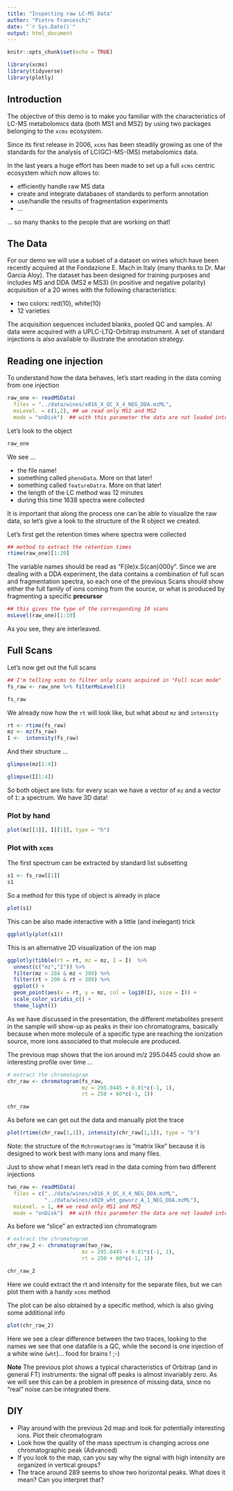```yaml
---
title: "Inspecting raw LC-MS Data"
author: "Pietro Franceschi"
date: "`r Sys.Date()`"
output: html_document
---
```


```r
knitr::opts_chunk$set(echo = TRUE)
```


```r
library(xcms)
library(tidyverse)
library(plotly)
```

## Introduction

The objective of this demo is to make you familiar with the characteristics of LC-MS metabolomics data (both MS1 and MS2) by using two packages belonging to the `xcms` ecosystem. 

Since its first release in 2006, `xcms` has been steadily growing as one of the standards for the analysis of LC(GC)-MS-(MS) metabolomics data.

In the last years a huge effort has been made to set up a full `xcms` centric ecosystem which now allows to:

* efficiently handle raw MS data
* create and integrate databases of standards to perform annotation
* use/handle the results of fragmentation experiments
* ...

... so many thanks to the people that are working on that!


## The Data

For our demo we will use a subset of a dataset on wines which have been recently acquired at the Fondazione E. Mach in Italy (many thanks to Dr. Mar Garcia Aloy). The dataset has been designed for training purposes and includes MS and DDA (MS2 e MS3) (in positive and negative polarity) acquisition of a 20 wines with the following characteristics:

* two colors: red(10), white(10)
* 12 varieties


The acquisition sequences included blanks, pooled QC and samples. Al data were acquired with a UPLC-LTQ-Orbitrap instrument. A set of standard injections is also available to illustrate the annotation strategy.


## Reading one injection

To understand how the data behaves, let's start reading in the data coming from one injection

```r
raw_one <- readMSData(
  files = "../data/wines/x016_X_QC_X_4_NEG_DDA.mzML",
  msLevel. = c(1,2), ## we read only MS1 and MS2
  mode = "onDisk")  ## with this parameter the data are not loaded into RAM
```


Let's look to the object

```r
raw_one
```

We see ...

* the file name!
* something called `phenoData`. More on that later!
* something called `featureDatra`. More on that later!
* the length of the LC method was 12 minutes
* during this time 1638 spectra were collected


It is important that along the process one can be able to visualize the raw data, so let's give a look to the structure of the R object we created.

Let's first get the retention times where spectra were collected

```r
## method to extract the retention times
rtime(raw_one)[1:20]
```

The variable names should be read as "F(ile)x.S(can)000y". Since we are dealing with a DDA experiment, the data contains a combination of full scan and fragmentation spectra, so each one of the previous Scans should show either the full family of ions coming from the source, or what is produced by fragmenting a specific **precursor**

```r
## this gives the type of the corresponding 10 scans
msLevel(raw_one)[1:10]
```

As you see, they are interleaved. 

## Full Scans

Let's now get out the full scans 

```r
## I'm telling xcms to filter only scans acquired in "Full scan mode"
fs_raw <- raw_one %>% filterMsLevel(1)

fs_raw
```


We already now how the `rt` will look like, but what about `mz` and `intensity`

```r
rt <- rtime(fs_raw)
mz <- mz(fs_raw)
I <-  intensity(fs_raw)
```

And their structure ...

```r
glimpse(mz[1:4])
```

```r
glimpse(I[1:4])
```

So both object are lists: for every scan we have a vector of `mz` and a vector of `I`: a spectrum. We have 3D data!

### Plot by hand

```r
plot(mz[[1]], I[[1]], type = "h")
```

### Plot with `xcms`

The first spectrum can be extracted by standard list subsetting

```r
s1 <- fs_raw[[1]]
s1
```

So a method for this type of object is already in place

```r
plot(s1)
```

This can be also made interactive with a little (and inelegant) trick

```r
ggplotly(plot(s1))
```

This is an alternative 2D visualization of the ion map

```r
ggplotly(tibble(rt = rt, mz = mz, I = I)  %>% 
  unnest(c("mz","I")) %>%
  filter(mz > 284 & mz < 300) %>% 
  filter(rt > 200 & rt < 300) %>% 
  ggplot() + 
  geom_point(aes(x = rt, y = mz, col = log10(I), size = I)) + 
  scale_color_viridis_c() + 
  theme_light())

```


As we have discussed in the presentation, the different metabolites present in the sample will show-up as peaks in their ion chromatograms, basically because when more molecule of a specific type are reaching the ionization source, more ions associated to that molecule are produced.

The previous map shows that the ion around m/z 295.0445 could show an interesting profile over time ...

```r
# extract the chromatogram
chr_raw <- chromatogram(fs_raw, 
                        mz = 295.0445 + 0.01*c(-1, 1), 
                        rt = 250 + 60*c(-1, 1))

chr_raw
```

As before we can get out the data and manually plot the trace

```r
plot(rtime(chr_raw[1,1]), intensity(chr_raw[1,1]), type = "b")
```

Note: the structure of the `Mchromatograms` is "matrix like" because it is designed to work best with many ions and many files.

Just to show what I mean let's read in the data coming from two different injections

```r
two_raw <- readMSData(
  files = c("../data/wines/x016_X_QC_X_4_NEG_DDA.mzML",
            "../data/wines/x020_wht_gewurz_A_1_NEG_DDA.mzML"),
  msLevel. = 1, ## we read only MS1 and MS2
  mode = "onDisk")  ## with this parameter the data are not loaded into RAM
```


As before we "slice" an extracted ion chromatogram

```r
# extract the chromatogram
chr_raw_2 <- chromatogram(two_raw, 
                        mz = 295.0445 + 0.01*c(-1, 1), 
                        rt = 250 + 60*c(-1, 1))

chr_raw_2
```

Here we could extract the rt and intensity for the separate files, but we can plot them with a handy `xcms` method

The plot can be also obtained by a specific method, which is also giving some additional info

```r
plot(chr_raw_2)
```

Here we see a clear difference between the two traces, looking to the names we see that one datafile is a QC, while the second is one injection of a white wine (`wht`)... food for brains !  ;-)


**Note** The previous plot shows a typical characteristics of Orbitrap (and in general FT) instruments: the signal off peaks is almost invariably zero. As we will see this can be a problem in presence of missing data, since no "real" noise can be integrated there.


## DIY

* Play around with the previous 2d map and look for potentially interesting ions. Plot their chromatogram
* Look how the quality of the mass spectrum is changing across one chromatographic peak (Advanced)
* If you look to the map, can you say why the signal with high intensity are organized in vertical groups?
* The trace around 289 seems to show two horizontal peaks. What does it mean? Can you interpret that?























